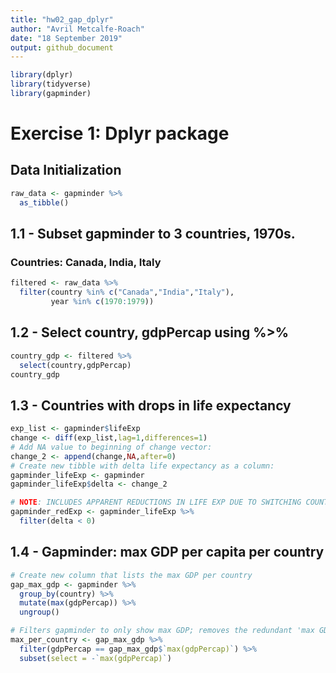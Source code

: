 ```yaml
---
title: "hw02_gap_dplyr"
author: "Avril Metcalfe-Roach"
date: "18 September 2019"
output: github_document
---
```


```r
library(dplyr)
library(tidyverse)
library(gapminder)
```

# Exercise 1: Dplyr package

## Data Initialization
```r
raw_data <- gapminder %>% 
  as_tibble()
```


## 1.1 - Subset gapminder to 3 countries, 1970s.
### Countries: Canada, India, Italy
```r
filtered <- raw_data %>% 
  filter(country %in% c("Canada","India","Italy"), 
         year %in% c(1970:1979))
```

## 1.2 - Select country, gdpPercap using %>%
```r
country_gdp <- filtered %>% 
  select(country,gdpPercap)
country_gdp
```

## 1.3 - Countries with drops in life expectancy
```r
exp_list <- gapminder$lifeExp
change <- diff(exp_list,lag=1,differences=1)
# Add NA value to beginning of change vector:
change_2 <- append(change,NA,after=0)
# Create new tibble with delta life expectancy as a column:
gapminder_lifeExp <- gapminder
gapminder_lifeExp$delta <- change_2

# NOTE: INCLUDES APPARENT REDUCTIONS IN LIFE EXP DUE TO SWITCHING COUNTRIES!!!
gapminder_redExp <- gapminder_lifeExp %>% 
  filter(delta < 0)
```

## 1.4 - Gapminder: max GDP per capita per country
```r
# Create new column that lists the max GDP per country
gap_max_gdp <- gapminder %>% 
  group_by(country) %>% 
  mutate(max(gdpPercap)) %>% 
  ungroup()

# Filters gapminder to only show max GDP; removes the redundant 'max GDP' column
max_per_country <- gap_max_gdp %>% 
  filter(gdpPercap == gap_max_gdp$`max(gdpPercap)`) %>% 
  subset(select = -`max(gdpPercap)`)
```


